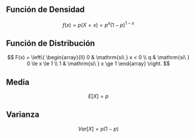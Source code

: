 ## Función de Densidad

$$
f(x)=p(X=x)=p^x(1-p)^{1-x}
$$


## Función de Distribución

$$
 F(x) = \left\{
	       \begin{array}{ll}
		 0      & \mathrm{si\ } x < 0 \\
		 q & \mathrm{si\ } 0 \le x \le 1 \\
		 1     & \mathrm{si\ }  x \ge 1
	       \end{array}
	     \right.
$$

## Media

$$
E[X]=p
$$

## Varianza

$$
Var[X]=p(1-p)
$$



